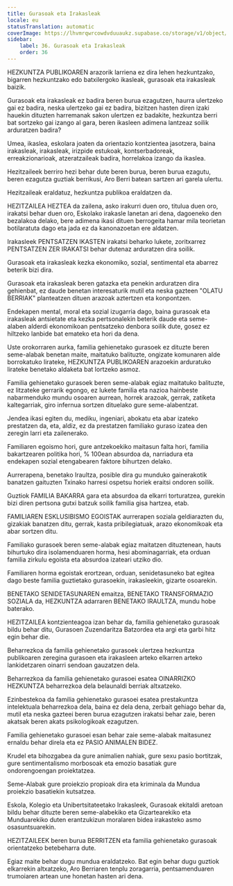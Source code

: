 ```yaml
---
title: Gurasoak eta Irakasleak
locale: eu
statusTranslation: automatic
coverImage: https://lhvmrqwrcowdvduuaukz.supabase.co/storage/v1/object/public/strapi-uploads/small_cover-educacion-fundamental.webp-2d51a7828a2b1309555be27f7e2a61a0.webp
sidebar:
    label: 36. Gurasoak eta Irakasleak
    order: 36
---
```

HEZKUNTZA PUBLIKOAREN arazorik larriena ez dira lehen hezkuntzako, bigarren hezkuntzako edo batxilergoko ikasleak, gurasoak eta irakasleak baizik.

Gurasoak eta irakasleak ez badira beren burua ezagutzen, haurra ulertzeko gai ez badira, neska ulertzeko gai ez badira, bizitzen hasten diren izaki hauekin dituzten harremanak sakon ulertzen ez badakite, hezkuntza berri bat sortzeko gai izango al gara, beren ikasleen adimena lantzeaz soilik arduratzen badira?

Umea, ikaslea, eskolara joaten da orientazio kontzientea jasotzera, baina irakasleak, irakasleak, irizpide estukoak, kontserbadoreak, erreakzionarioak, atzeratzaileak badira, horrelakoa izango da ikaslea.

Hezitzaileek berriro hezi behar dute beren burua, beren burua ezagutu, beren ezagutza guztiak berrikusi, Aro Berri batean sartzen ari garela ulertu.

Hezitzaileak eraldatuz, hezkuntza publikoa eraldatzen da.

HEZITZAILEA HEZTEA da zailena, asko irakurri duen oro, titulua duen oro, irakatsi behar duen oro, Eskolako irakasle lanetan ari dena, dagoeneko den bezalakoa delako, bere adimena ikasi dituen berrogeita hamar mila teorietan botilaratuta dago eta jada ez da kanonazoetan ere aldatzen.

Irakasleek PENTSATZEN IKASTEN irakatsi beharko lukete, zoritxarrez PENTSATZEN ZER IRAKATSI behar dutenaz arduratzen dira soilik.

Gurasoak eta irakasleak kezka ekonomiko, sozial, sentimental eta abarrez beterik bizi dira.

Gurasoak eta irakasleak beren gatazka eta penekin arduratzen dira gehienbat, ez daude benetan interesaturik mutil eta neska gazteen "OLATU BERRIAK" planteatzen dituen arazoak aztertzen eta konpontzen.

Endekapen mental, moral eta sozial izugarria dago, baina gurasoak eta irakasleak antsietate eta kezka pertsonalekin beterik daude eta seme-alaben alderdi ekonomikoan pentsatzeko denbora soilik dute, gosez ez hiltzeko lanbide bat emateko eta hori da dena.

Uste orokorraren aurka, familia gehienetako gurasoek ez dituzte beren seme-alabak benetan maite, maitatuko balituzte, ongizate komunaren alde borrokatuko lirateke, HEZKUNTZA PUBLIKOAREN arazoekin arduratuko lirateke benetako aldaketa bat lortzeko asmoz.

Familia gehienetako gurasoek beren seme-alabak egiaz maitatuko balituzte, ez litzateke gerrarik egongo, ez lukete familia eta nazioa hainbeste nabarmenduko mundu osoaren aurrean, horrek arazoak, gerrak, zatiketa kaltegarriak, giro infernua sortzen dituelako gure seme-alabentzat.

Jendea ikasi egiten du, mediku, ingeniari, abokatu eta abar izateko prestatzen da, eta, aldiz, ez da prestatzen familiako guraso izatea den zeregin larri eta zailenerako.

Familiaren egoismo hori, gure antzekoekiko maitasun falta hori, familia bakartzearen politika hori, % 100ean absurdoa da, narriadura eta endekapen sozial etengabearen faktore bihurtzen delako.

Aurrerapena, benetako Iraultza, posible dira gu munduko gainerakotik banatzen gaituzten Txinako harresi ospetsu horiek eraitsi ondoren soilik.

Guztiok FAMILIA BAKARRA gara eta absurdoa da elkarri torturatzea, gurekin bizi diren pertsona gutxi batzuk soilik familia gisa hartzea, etab.

FAMILIAREN ESKLUSIBISMO EGOISTAK aurrerapen soziala geldiarazten du, gizakiak banatzen ditu, gerrak, kasta pribilegiatuak, arazo ekonomikoak eta abar sortzen ditu.

Familiako gurasoek beren seme-alabak egiaz maitatzen dituztenean, hauts bihurtuko dira isolamenduaren horma, hesi abominagarriak, eta orduan familia zirkulu egoista eta absurdoa izateari utziko dio.

Familiaren horma egoistak erortzean, orduan, senidetasuneko bat egitea dago beste familia guztietako gurasoekin, irakasleekin, gizarte osoarekin.

BENETAKO SENIDETASUNAREN emaitza, BENETAKO TRANSFORMAZIO SOZIALA da, HEZKUNTZA adarraren BENETAKO IRAULTZA, mundu hobe baterako.

HEZITZAILEA kontzienteagoa izan behar da, familia gehienetako gurasoak bildu behar ditu, Gurasoen Zuzendaritza Batzordea eta argi eta garbi hitz egin behar die.

Beharrezkoa da familia gehienetako gurasoek ulertzea hezkuntza publikoaren zeregina gurasoen eta irakasleen arteko elkarren arteko lankidetzaren oinarri sendoan gauzatzen dela.

Beharrezkoa da familia gehienetako gurasoei esatea OINARRIZKO HEZKUNTZA beharrezkoa dela belaunaldi berriak altxatzeko.

Ezinbestekoa da familia gehienetako gurasoei esatea prestakuntza intelektuala beharrezkoa dela, baina ez dela dena, zerbait gehiago behar da, mutil eta neska gazteei beren burua ezagutzen irakatsi behar zaie, beren akatsak beren akats psikologikoak ezagutzen.

Familia gehienetako gurasoei esan behar zaie seme-alabak maitasunez ernaldu behar direla eta ez PASIO ANIMALEN BIDEZ.

Krudel eta bihozgabea da gure animalien nahiak, gure sexu pasio bortitzak, gure sentimentalismo morbosoak eta emozio basatiak gure ondorengoengan proiektatzea.

Seme-Alabak gure proiekzio propioak dira eta kriminala da Mundua proiekzio basatiekin kutsatzea.

Eskola, Kolegio eta Unibertsitateetako Irakasleek, Gurasoak ekitaldi aretoan bildu behar dituzte beren seme-alabekiko eta Gizartearekiko eta Munduarekiko duten erantzukizun moralaren bidea irakasteko asmo osasuntsuarekin.

HEZITZAILEEK beren burua BERRITZEN eta familia gehienetako gurasoak orientatzeko betebeharra dute.

Egiaz maite behar dugu mundua eraldatzeko. Bat egin behar dugu guztiok elkarrekin altxatzeko, Aro Berriaren tenplu zoragarria, pentsamenduaren trumoiaren artean une honetan hasten ari dena.

